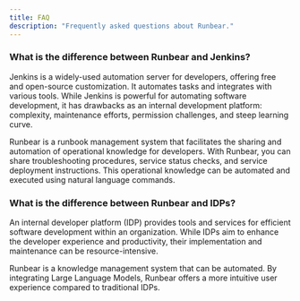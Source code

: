 ```yaml
---
title: FAQ
description: "Frequently asked questions about Runbear."
---
```


### What is the difference between Runbear and Jenkins?

Jenkins is a widely-used automation server for developers, offering free and open-source
customization. It automates tasks and integrates with various tools. While Jenkins is
powerful for automating software development, it has drawbacks as an internal development
platform: complexity, maintenance efforts, permission challenges, and steep learning curve.

Runbear is a runbook management system that facilitates the sharing and automation of
operational knowledge for developers. With Runbear, you can share troubleshooting
procedures, service status checks, and service deployment instructions. This operational
knowledge can be automated and executed using natural language commands.

### What is the difference between Runbear and IDPs?

An internal developer platform (IDP) provides tools and services for efficient software
development within an organization. While IDPs aim to enhance the developer experience
and productivity, their implementation and maintenance can be resource-intensive.

Runbear is a knowledge management system that can be automated. By integrating Large
Language Models, Runbear offers a more intuitive user experience compared to traditional
IDPs.
